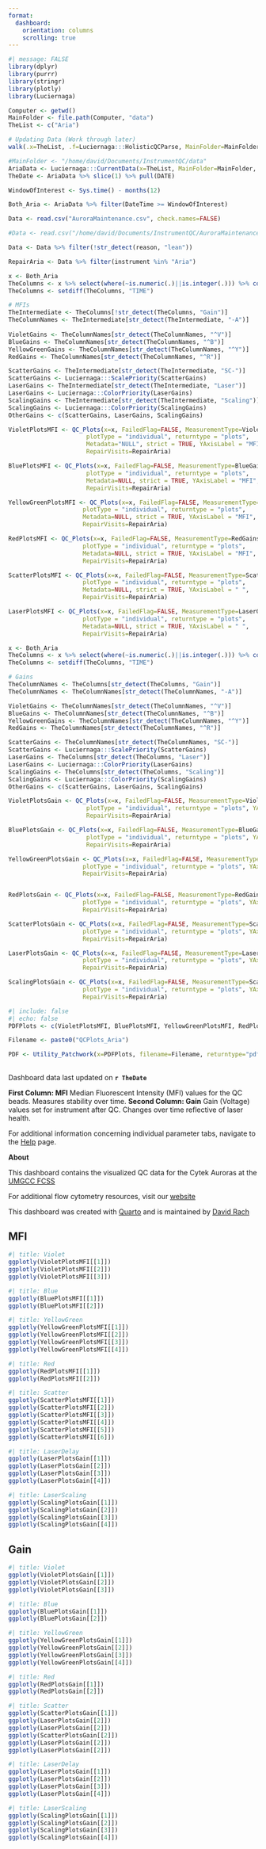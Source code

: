```yaml
---
format:
  dashboard:
    orientation: columns
    scrolling: true
---
```


```r
#| message: FALSE
library(dplyr)
library(purrr)
library(stringr)
library(plotly)
library(Luciernaga)

Computer <- getwd()
MainFolder <- file.path(Computer, "data")
TheList <- c("Aria")

# Updating Data (Work through later)
walk(.x=TheList, .f=Luciernaga:::HolisticQCParse, MainFolder=MainFolder)
```

```r
#MainFolder <- "/home/david/Documents/InstrumentQC/data"
AriaData <- Luciernaga:::CurrentData(x=TheList, MainFolder=MainFolder, type = "Both")
TheDate <- AriaData %>% slice(1) %>% pull(DATE)
```

```r
WindowOfInterest <- Sys.time() - months(12)

Both_Aria <- AriaData %>% filter(DateTime >= WindowOfInterest)
```

```r
Data <- read.csv("AuroraMaintenance.csv", check.names=FALSE)

#Data <- read.csv("/home/david/Documents/InstrumentQC/AuroraMaintenance.csv", check.names=FALSE)

Data <- Data %>% filter(!str_detect(reason, "lean"))

RepairAria <- Data %>% filter(instrument %in% "Aria")
```

```r
x <- Both_Aria
TheColumns <- x %>% select(where(~is.numeric(.)||is.integer(.))) %>% colnames()
TheColumns <- setdiff(TheColumns, "TIME")

# MFIs
TheIntermediate <- TheColumns[!str_detect(TheColumns, "Gain")]
TheColumnNames <- TheIntermediate[str_detect(TheIntermediate, "-A")]
  
VioletGains <- TheColumnNames[str_detect(TheColumnNames, "^V")]
BlueGains <- TheColumnNames[str_detect(TheColumnNames, "^B")]
YellowGreenGains <- TheColumnNames[str_detect(TheColumnNames, "^Y")]
RedGains <- TheColumnNames[str_detect(TheColumnNames, "^R")]

ScatterGains <- TheIntermediate[str_detect(TheIntermediate, "SC-")]
ScatterGains <- Luciernaga:::ScalePriority(ScatterGains)
LaserGains <- TheIntermediate[str_detect(TheIntermediate, "Laser")]
LaserGains <- Luciernaga:::ColorPriority(LaserGains)
ScalingGains <- TheIntermediate[str_detect(TheIntermediate, "Scaling")]
ScalingGains <- Luciernaga:::ColorPriority(ScalingGains)
OtherGains <- c(ScatterGains, LaserGains, ScalingGains)

VioletPlotsMFI <- QC_Plots(x=x, FailedFlag=FALSE, MeasurementType=VioletGains,
                      plotType = "individual", returntype = "plots",
                      Metadata="NULL", strict = TRUE, YAxisLabel = "MFI",
                      RepairVisits=RepairAria)

BluePlotsMFI <- QC_Plots(x=x, FailedFlag=FALSE, MeasurementType=BlueGains,
                      plotType = "individual", returntype = "plots",
                      Metadata=NULL, strict = TRUE, YAxisLabel = "MFI",
                      RepairVisits=RepairAria)

YellowGreenPlotsMFI <- QC_Plots(x=x, FailedFlag=FALSE, MeasurementType=YellowGreenGains,
                     plotType = "individual", returntype = "plots",
                     Metadata=NULL, strict = TRUE, YAxisLabel = "MFI",
                     RepairVisits=RepairAria)                      

RedPlotsMFI <- QC_Plots(x=x, FailedFlag=FALSE, MeasurementType=RedGains,
                     plotType = "individual", returntype = "plots",
                     Metadata=NULL, strict = TRUE, YAxisLabel = "MFI",
                     RepairVisits=RepairAria)

ScatterPlotsMFI <- QC_Plots(x=x, FailedFlag=FALSE, MeasurementType=ScatterGains,
                     plotType = "individual", returntype = "plots",
                     Metadata=NULL, strict = TRUE, YAxisLabel = " ",
                     RepairVisits=RepairAria)

LaserPlotsMFI <- QC_Plots(x=x, FailedFlag=FALSE, MeasurementType=LaserGains,
                     plotType = "individual", returntype = "plots",
                     Metadata=NULL, strict = TRUE, YAxisLabel = " ",
                     RepairVisits=RepairAria)
```

```r
x <- Both_Aria
TheColumns <- x %>% select(where(~is.numeric(.)||is.integer(.))) %>% colnames()
TheColumns <- setdiff(TheColumns, "TIME")

# Gains
TheColumnNames <- TheColumns[str_detect(TheColumns, "Gain")]
TheColumnNames <- TheColumnNames[str_detect(TheColumnNames, "-A")]

VioletGains <- TheColumnNames[str_detect(TheColumnNames, "^V")]
BlueGains <- TheColumnNames[str_detect(TheColumnNames, "^B")]
YellowGreenGains <- TheColumnNames[str_detect(TheColumnNames, "^Y")]
RedGains <- TheColumnNames[str_detect(TheColumnNames, "^R")]

ScatterGains <- TheColumnNames[str_detect(TheColumnNames, "SC-")]
ScatterGains <- Luciernaga:::ScalePriority(ScatterGains)
LaserGains <- TheColumns[str_detect(TheColumns, "Laser")]
LaserGains <- Luciernaga:::ColorPriority(LaserGains)
ScalingGains <- TheColumns[str_detect(TheColumns, "Scaling")]
ScalingGains <- Luciernaga:::ColorPriority(ScalingGains)
OtherGains <- c(ScatterGains, LaserGains, ScalingGains)

VioletPlotsGain <- QC_Plots(x=x, FailedFlag=FALSE, MeasurementType=VioletGains,
                      plotType = "individual", returntype = "plots", YAxisLabel = "Gain",
                      RepairVisits=RepairAria)

BluePlotsGain <- QC_Plots(x=x, FailedFlag=FALSE, MeasurementType=BlueGains,
                      plotType = "individual", returntype = "plots", YAxisLabel = "Gain",
                      RepairVisits=RepairAria)

YellowGreenPlotsGain <- QC_Plots(x=x, FailedFlag=FALSE, MeasurementType=YellowGreenGains,
                     plotType = "individual", returntype = "plots", YAxisLabel = "Gain",
                     RepairVisits=RepairAria)


RedPlotsGain <- QC_Plots(x=x, FailedFlag=FALSE, MeasurementType=RedGains,
                     plotType = "individual", returntype = "plots", YAxisLabel = "Gain",
                     RepairVisits=RepairAria)

ScatterPlotsGain <- QC_Plots(x=x, FailedFlag=FALSE, MeasurementType=ScatterGains,
                     plotType = "individual", returntype = "plots", YAxisLabel = " ",
                     RepairVisits=RepairAria)

LaserPlotsGain <- QC_Plots(x=x, FailedFlag=FALSE, MeasurementType=LaserGains,
                     plotType = "individual", returntype = "plots", YAxisLabel = " ",
                     RepairVisits=RepairAria)

ScalingPlotsGain <- QC_Plots(x=x, FailedFlag=FALSE, MeasurementType=ScalingGains,
                     plotType = "individual", returntype = "plots", YAxisLabel = " ",
                     RepairVisits=RepairAria)
```

```r
#| include: false
#| echo: false
PDFPlots <- c(VioletPlotsMFI, BluePlotsMFI, YellowGreenPlotsMFI, RedPlotsMFI, LaserPlotsMFI, ScatterPlotsMFI, VioletPlotsGain, BluePlotsGain, YellowGreenPlotsGain, RedPlotsGain, ScatterPlotsGain, LaserPlotsGain, ScalingPlotsGain)

Filename <- paste0("QCPlots_Aria")

PDF <- Utility_Patchwork(x=PDFPlots, filename=Filename, returntype="pdf", outfolder=MainFolder, thecolumns=1)
```

## {.sidebar}
Dashboard data last updated on **`r TheDate`**

**First Column: MFI** Median Fluorescent Intensity (MFI) values for the QC beads. Measures stability over time. 
**Second Column: Gain** Gain (Voltage) values set for instrument after QC. Changes over time reflective of laser health. 

For additional information concerning individual parameter tabs, navigate to the [Help](https://umgccfcss.github.io/InstrumentQC/help) page.

**About**

This dashboard contains the visualized QC data for the Cytek Auroras at the [UMGCC FCSS](https://www.medschool.umaryland.edu/cibr/core/umgccc_flow/)

For additional flow cytometry resources, visit our [website](https://sites.google.com/view/umgcccflow/home)

This dashboard was created with [Quarto](https://quarto.org/) and is maintained by [David Rach](https://github.com/DavidRach)

## MFI {.tabset}

```r
#| title: Violet
ggplotly(VioletPlotsMFI[[1]])
ggplotly(VioletPlotsMFI[[2]])
ggplotly(VioletPlotsMFI[[3]])
```

```r
#| title: Blue
ggplotly(BluePlotsMFI[[1]])
ggplotly(BluePlotsMFI[[2]])
```

```r
#| title: YellowGreen
ggplotly(YellowGreenPlotsMFI[[1]])
ggplotly(YellowGreenPlotsMFI[[2]])
ggplotly(YellowGreenPlotsMFI[[3]])
ggplotly(YellowGreenPlotsMFI[[4]])
```

```r
#| title: Red
ggplotly(RedPlotsMFI[[1]])
ggplotly(RedPlotsMFI[[2]])
```

```r
#| title: Scatter
ggplotly(ScatterPlotsMFI[[1]])
ggplotly(ScatterPlotsMFI[[2]])
ggplotly(ScatterPlotsMFI[[3]])
ggplotly(ScatterPlotsMFI[[4]])
ggplotly(ScatterPlotsMFI[[5]])
ggplotly(ScatterPlotsMFI[[6]])
```

```r
#| title: LaserDelay
ggplotly(LaserPlotsGain[[1]])
ggplotly(LaserPlotsGain[[2]])
ggplotly(LaserPlotsGain[[3]])
ggplotly(LaserPlotsGain[[4]])
```

```r
#| title: LaserScaling
ggplotly(ScalingPlotsGain[[1]])
ggplotly(ScalingPlotsGain[[2]])
ggplotly(ScalingPlotsGain[[3]])
ggplotly(ScalingPlotsGain[[4]])
```

## Gain {.tabset}

```r
#| title: Violet
ggplotly(VioletPlotsGain[[1]])
ggplotly(VioletPlotsGain[[2]])
ggplotly(VioletPlotsGain[[3]])
```

```r
#| title: Blue
ggplotly(BluePlotsGain[[1]])
ggplotly(BluePlotsGain[[2]])
```

```r
#| title: YellowGreen
ggplotly(YellowGreenPlotsGain[[1]])
ggplotly(YellowGreenPlotsGain[[2]])
ggplotly(YellowGreenPlotsGain[[3]])
ggplotly(YellowGreenPlotsGain[[4]])
```

```r
#| title: Red
ggplotly(RedPlotsGain[[1]])
ggplotly(RedPlotsGain[[2]])
```

```r
#| title: Scatter
ggplotly(ScatterPlotsGain[[1]])
ggplotly(LaserPlotsGain[[2]])
ggplotly(LaserPlotsGain[[2]])
ggplotly(ScatterPlotsGain[[2]])
ggplotly(LaserPlotsGain[[2]])
ggplotly(LaserPlotsGain[[2]])
```

```r
#| title: LaserDelay
ggplotly(LaserPlotsGain[[1]])
ggplotly(LaserPlotsGain[[2]])
ggplotly(LaserPlotsGain[[3]])
ggplotly(LaserPlotsGain[[4]])
```

```r
#| title: LaserScaling
ggplotly(ScalingPlotsGain[[1]])
ggplotly(ScalingPlotsGain[[2]])
ggplotly(ScalingPlotsGain[[3]])
ggplotly(ScalingPlotsGain[[4]])
```